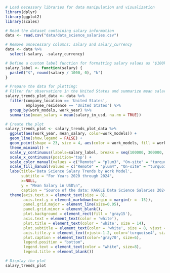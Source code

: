 ```r
# Load necessary libraries for data manipulation and visualization
library(dplyr)
library(ggplot2)
library(scales)
```

```r
# Read the dataset containing salary information
data <- read.csv("data/data_science_salaries.csv")
```

```r
# Remove unnecessary columns: salary and salary_currency
data <- data %>%
  select(-salary, -salary_currency)
```

```r
# Define a custom label function for formatting salary values as "$100k"
salary_label <- function(salary) {
  paste0("$", round(salary / 1000, 0), "k")
}
```

```r
# Prepare the data for plotting:
# Filter for observations in the United States and summarize mean salaries by work model and year
salary_trends_plot_data <- data %>%
  filter(company_location == 'United States',
         employee_residence == 'United States') %>%
  group_by(work_models, work_year) %>%
  summarise(mean_salary = mean(salary_in_usd, na.rm = TRUE))
```
```r
# Create the plot
salary_trends_plot <- salary_trends_plot_data %>%
  ggplot(aes(work_year, mean_salary, color=work_models)) +
  geom_line(show.legend = FALSE) +
  geom_point(shape = 23, size = 4, aes(color = work_models, fill = work_models)) +
  theme_minimal() +
  scale_y_continuous(labels=salary_label, breaks = seq(100000, 300000, 25000), limits=c(120000, 260000)) +
  scale_x_continuous(position='top') +
  scale_color_manual(values = c("Remote" = "plum3", "On-site" = "turquoise3", "Hybrid" = "gold3")) +
  scale_fill_manual(values = c("Remote" = "plum4", "On-site" = "turquoise4", "Hybrid" = "gold4")) +
  labs(title='Data Science Salary Trends by Work Model',
       subtitle = "For Years 2020 through 2024",
       x=NULL,
       y = "Mean Salary in USD\n",
       caption = "Source of the data: KAGGLE Data Science Salaries 2024") +
  theme(axis.text.x = element_text(size = 8), 
        axis.text.y = element_markdown(margin = margin(r = -15)),
        panel.grid.major = element_line(size=0.05),
        panel.grid.minor = element_blank(),
        plot.background = element_rect(fill = 'gray15'),
        axis.text = element_text(color = 'white'),
        plot.title = element_text(color = 'white', size = 14),
        plot.subtitle = element_text(color = 'white', size = 8, vjust = 2.5),
        axis.title.y = element_text(vjust=-1.2, color='turquoise4', size = 8),
        plot.caption = element_text(color='gray70', size=6),
        legend.position = "bottom",
        legend.text = element_text(color = "white", size=8),
        legend.title = element_blank())
```

```r
# Display the plot
salary_trends_plot
```
